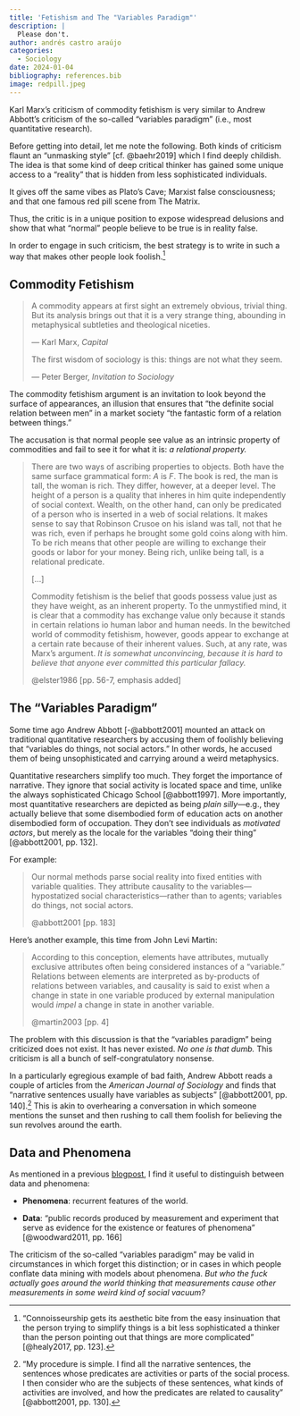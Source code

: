 ```yaml
---
title: 'Fetishism and The "Variables Paradigm"'
description: |
  Please don't.
author: andrés castro araújo
categories:
  - Sociology
date: 2024-01-04
bibliography: references.bib
image: redpill.jpeg
---
```


Karl Marx's criticism of commodity fetishism is very similar to Andrew Abbott's criticism of the so-called "variables paradigm" (i.e., most quantitative research).

Before getting into detail, let me note the following. Both kinds of criticism flaunt an "unmasking style" [cf. @baehr2019] which I find deeply childish. The idea is that some kind of deep critical thinker has gained some unique access to a "reality" that is hidden from less sophisticated individuals.

It gives off the same vibes as Plato's Cave; Marxist false consciousness; and that one famous red pill scene from The Matrix.

Thus, the critic is in a unique position to expose widespread delusions and show that what "normal" people believe to be true is in reality false.

In order to engage in such criticism, the best strategy is to write in such a way that makes other people look foolish.[^1]

[^1]: "Connoisseurship gets its aesthetic bite from the easy insinuation that the person trying to simplify things is a bit less sophisticated a thinker than the person pointing out that things are more complicated" [@healy2017, pp. 123].

## Commodity Fetishism

> A commodity appears at first sight an extremely obvious, trivial thing. But its analysis brings out that it is a very strange thing, abounding in metaphysical subtleties and theological niceties.
>
> --- Karl Marx, *Capital*
>
> The first wisdom of sociology is this: things are not what they seem.
>
> --- Peter Berger, *Invitation to Sociology*

The commodity fetishism argument is an invitation to look beyond the surface of appearances, an illusion that ensures that "the definite social relation between men" in a market society "the fantastic form of a relation between things."

The accusation is that normal people see value as an intrinsic property of commodities and fail to see it for what it is: *a relational property.*

> There are two ways of ascribing properties to objects. Both have the same surface grammatical form: $A$ is $F$. The book is red, the man is tall, the woman is rich. They differ, however, at a deeper level. The height of a person is a quality that inheres in him quite independently of social context. Wealth, on the other hand, can only be predicated of a person who is inserted in a web of social relations. It makes sense to say that Robinson Crusoe on his island was tall, not that he was rich, even if perhaps he brought some gold coins along with him. To be rich means that other people are willing to exchange their goods or labor for your money. Being rich, unlike being tall, is a relational predicate.
>
> \[...\]
>
> Commodity fetishism is the belief that goods possess value just as they have weight, as an inherent property. To the unmystified mind, it is clear that a commodity has exchange value only because it stands in certain relations io human labor and human needs. In the bewitched world of commodity fetishism, however, goods appear to exchange at a certain rate because of their inherent values. Such, at any rate, was Marx's argument. *It is somewhat unconvincing, because it is hard to believe that anyone ever committed this particular fallacy.*
>
> @elster1986 [pp. 56-7, emphasis added]

## The "Variables Paradigm"

Some time ago Andrew Abbott [-@abbott2001] mounted an attack on traditional quantitative researchers by accusing them of foolishly believing that "variables do things, not social actors." In other words, he accused them of being unsophisticated and carrying around a weird metaphysics.

Quantitative researchers simplify too much. They forget the importance of narrative. They ignore that social activity is located space and time, unlike the always sophisticated Chicago School [@abbott1997]. More importantly, most quantitative researchers are depicted as being *plain silly*---e.g., they actually believe that some disembodied form of [education]{.allcaps} acts on another disembodied form of [occupation]{.allcaps}. They don't see individuals as *motivated* *actors*, but merely as the locale for the variables "doing their thing" [@abbott2001, pp. 132].

For example:

> Our normal methods parse social reality into fixed entities with variable qualities. They attribute causality to the variables---hypostatized social characteristics---rather than to agents; variables do things, not social actors.
>
> @abbott2001 [pp. 183]

Here's another example, this time from John Levi Martin:

> According to this conception, elements have attributes, mutually exclusive attributes often being considered instances of a "variable." Relations between elements are interpreted as by-products of relations between variables, and causality is said to exist when a change in state in one variable produced by external manipulation would *impel* a change in state in another variable.
>
> @martin2003 [pp. 4]

The problem with this discussion is that the "variables paradigm" being criticized does not exist. It has never existed. *No one is that dumb.* This criticism is all a bunch of self-congratulatory nonsense.

In a particularly egregious example of bad faith, Andrew Abbott reads a couple of articles from the *American Journal of Sociology* and finds that "narrative sentences usually have variables as subjects" [@abbott2001, pp. 140].[^2] This is akin to overhearing a conversation in which someone mentions the sunset and then rushing to call them foolish for believing the sun revolves around the earth.

[^2]: "My procedure is simple. I find all the narrative sentences, the sentences whose predicates are activities or parts of the social process. I then consider who are the subjects of these sentences, what kinds of activities are involved, and how the predicates are related to causality" [@abbott2001, pp. 130].

## Data and Phenomena

As mentioned in a previous [blogpost](https://acastroaraujo.github.io/blog/posts/2023-12-31-data/), I find it useful to distinguish between data and phenomena:

-   **Phenomena**: recurrent features of the world.

-   **Data**: "public records produced by measurement and experiment that serve as evidence for the existence or features of phenomena" [@woodward2011, pp. 166]

The criticism of the so-called "variables paradigm" may be valid in circumstances in which forget this distinction; or in cases in which people conflate data mining with models about phenomena. *But who the fuck actually goes around the world thinking that measurements cause other measurements in some weird kind of social vacuum?*
